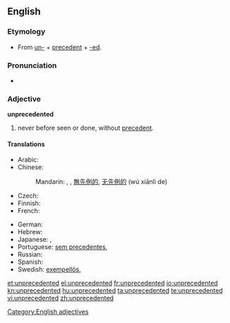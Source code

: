 ==English==

===Etymology===
* From [[un-]] + [[precedent]] + [[-ed]].

===Pronunciation===
* {{audio|en-us-unprecedented.ogg|Audio (US)}}

===Adjective===
'''unprecedented'''

# never before seen or done, without [[precedent]].

====Translations====
{{trans-top|never before seen or done, without precedent}}
* Arabic: {{t|ar|غير مسبوق|tr=ghayr masbuuq|sc=Arab}}
* Chinese:
*: Mandarin: {{t|zh|空前|tr=kōngqián de|alt=空前的|sc=Hani}}, {{t|zh|前所未有|tr=qiánsuǒwèiyǒu|sc=Hani}}, [[無]][[先例]][[的]], [[无]][[先例]][[的]] (wú xiānlì de)
* Czech: {{t-|cs|bezpříkladný|m}}
* Finnish: {{t-|fi|ennennäkemätön}}
* French: {{t|fr|sans précédent}}
{{trans-mid}}
* German: {{t+|de|beispiellos}}
* Hebrew: {{he-translation|חסר תקדים|ḥasar takdim}}
* Japanese: {{t|ja|前例|tr=ぜんれいのない, zenren-no nai|alt=前例のない|sc=Jpan}},  {{t|ja|空前|tr=くうぜん, kūzen|sc=Jpan}}
* Portuguese: [[sem precedentes]],  {{t|pt|sem precedentes}}
* Russian: {{t|ru|беспрецедентный|tr=besprecedéntnyj|sc=Cyrl}}
* Spanish: {{t|es|sin precedente}}
* Swedish: [[exempellös]],  {{t|sv|exempellös}}
{{trans-bottom}}

[[Category:English adjectives]]

[[et:unprecedented]]
[[el:unprecedented]]
[[fr:unprecedented]]
[[io:unprecedented]]
[[kn:unprecedented]]
[[hu:unprecedented]]
[[ta:unprecedented]]
[[te:unprecedented]]
[[vi:unprecedented]]
[[zh:unprecedented]]